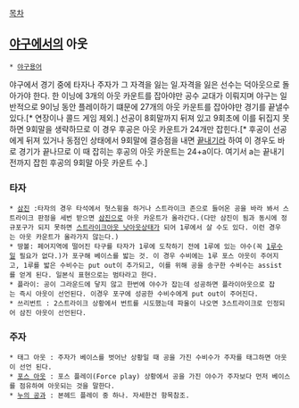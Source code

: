 [[목차]]
 
== [[야구]]에서의 아웃 ==
 * [[야구용어]]

야구에서 경기 중에 타자나 주자가 그 자격을 잃는 일.자격을 잃은 선수는 덕아웃으로 돌아가야 한다. 한 이닝에 3개의 아웃 카운트를 잡아야만 공수 교대가 이뤄지며 야구는 일반적으로 9이닝 동안 플레이하기 떄문에 27개의 아웃 카운트를 잡아야만 경기를 끝낼수 있다.[* 연장이나 콜드 게임 제외.] 선공이 8회말까지 뒤져 있고 9회초에 이를 뒤집지 못하면 9회말을 생략하므로 이 경우 후공은 아웃 카운트가 24개만 잡힌다.[* 후공이 선공에게 뒤져 있거나 동점인 상태에서 9회말에 결승점을 내면 [[끝내기]]라 하여 이 경우도 바로 경기가 끝나므로 이 때 잡히는 후공의 아웃 카운트는 24+a이다. 여기서 a는 끝내기 전까지 잡힌 후공의 9회말 아웃 카운트 수.]

=== 타자 ===
 * [[삼진]] :타자의 경우 타석에서 헛스윙을 하거나 스트라이크 존으로 들어온 공을 바라 봐서 스트라이크 판정을 세번 받으면 [[삼진]]으로 아웃 카운트가 올라간다.(다만 삼진이 됨과 동시에 정규포구가 되지 못하면 [[스트라이크아웃 낫아웃]]상태가 되어 1루에서 살 수도 있다. 이런 경우는 아웃 카운트가 올라가지 않는다.)
 * 땅볼: 페어지역에 떨어진 타구를 타자가 1루에 도착하기 전에 1루에 있는 야수(꼭 [[1루수]]일 필요가 없다.)가 포구해 베이스를 밟는 것. 이 경우 수비에는 1루 포스 아웃이 주어지고, 1루를 밟은 수비수는 put out이 추가되고, 이를 위해 공을 송구한 수비수는 assist를 얻게 된다. 일본식 표현으로는 범타라고 한다. 
 * 플라이: 공이 그라운드에 닿지 않고 한번에 야수가 잡는데 성공하면 플라이아웃으로 잡는 즉시 아웃이 선언된다. 이경우 포구에 성공한 수비수에게 put out이 주어진다. 
 * 쓰리번트 : 2스트라이크 상황에서 번트를 시도했는데 파울이 나오면 3스트라이크로 인정되어 삼진 아웃이 선언된다.

=== 주자 ===
 * 태그 아웃 : 주자가 베이스를 벗어난 상황일 때 공을 가진 수비수가 주자를 태그하면 아웃이 선언 된다. 
 * [[포스 아웃]] : 포스 플레이(Force play) 상황에서 공을 가진 야수가 주자보다 먼저 베이스를 점유하여 아웃되는 것을 말한다.
 * [[누의 공과]] : 본헤드 플레이 중 하나. 자세한건 항목참조.
